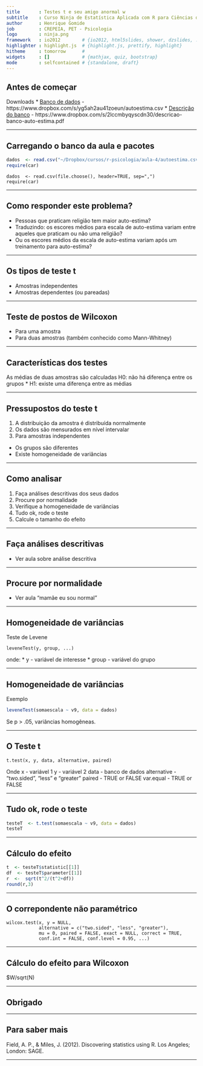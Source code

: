 ```yaml
---
title       : Testes t e seu amigo anormal w
subtitle    : Curso Ninja de Estatística Aplicada com R para Ciências da Saúde
author      : Henrique Gomide
job         : CREPEIA, PET - Psicologia
logo        : ninja.png
framework   : io2012        # {io2012, html5slides, shower, dzslides, ...}
highlighter : highlight.js  # {highlight.js, prettify, highlight}
hitheme     : tomorrow      # 
widgets     : []            # {mathjax, quiz, bootstrap}
mode        : selfcontained # {standalone, draft}
---
```


## Antes de começar
Downloads
* [Banco de dados](https://www.dropbox.com/s/yg5ah2au41zoeun/autoestima.csv) - https://www.dropbox.com/s/yg5ah2au41zoeun/autoestima.csv
* [Descrição do banco](https://www.dropbox.com/s/2lccmbyqyscdn30/descricao-banco-auto-estima.pdf) - https://www.dropbox.com/s/2lccmbyqyscdn30/descricao-banco-auto-estima.pdf

---

## Carregando o banco da aula e pacotes

```r
dados  <- read.csv("~/Dropbox/cursos/r-psicologia/aula-4/autoestima.csv")
require(car)
```

```
dados  <- read.csv(file.choose(), header=TRUE, sep=",")
require(car)
```

---

## Como responder este problema?

* Pessoas que praticam religião tem maior auto-estima?
* Traduzindo: os escores médios para escala de auto-estima variam entre aqueles que praticam ou não uma religião?
* Ou os escores médios da escala de auto-estima variam após um treinamento para auto-estima?

---

## Os tipos de teste t

* Amostras independentes
* Amostras dependentes (ou pareadas)

---

## Teste de postos de Wilcoxon

* Para uma amostra
* Para duas amostras (também conhecido como Mann-Whitney)

---

## Características dos testes

As médias de duas amostras são calculadas*
  * H0: não há diferença entre os grupos
  * H1: existe uma diferença entre as médias

---

## Pressupostos do teste t

1. A distribuição da amostra é distribuída normalmente
2. Os dados são mensurados em nível intervalar
3. Para amostras independentes
* Os grupos são diferentes
* Existe homogeneidade de variâncias


---


## Como analisar

1. Faça análises descritivas dos seus dados
2. Procure por normalidade
3. Verifique a homogeneidade de variâncias
4. Tudo ok, rode o teste
5. Calcule o tamanho do efeito


---


## Faça análises descritivas

* Ver aula sobre análise descritiva

---

## Procure por normalidade

* Ver aula "mamãe eu sou normal"

---

## Homogeneidade de variâncias

Teste de Levene

```
leveneTest(y, group, ...)
```
onde:
* y - variável de interesse
* group - variável do grupo

---

## Homogeneidade de variâncias

Exemplo

```r
leveneTest(somaescala ~ v9, data = dados)
```

Se p > .05, variâncias homogêneas.

---

## O Teste t

```
t.test(x, y, data, alternative, paired)
```
Onde
x - variável 1
y - variável 2
data - banco de dados
alternative - "two.sided", "less" e "greater"
paired - TRUE or FALSE
var.equal - TRUE or FALSE

---

## Tudo ok, rode o teste

```r
testeT  <- t.test(somaescala ~ v9, data = dados)
testeT

```

---

## Cálculo do efeito

```r
t  <- testeT$statistic[[1]]
df  <- testeT$parameter[[1]]
r  <-  sqrt(t^2/(t^2+df))
round(r,3)

```

---

## O correpondente não paramétrico

```
wilcox.test(x, y = NULL,
            alternative = c("two.sided", "less", "greater"),
            mu = 0, paired = FALSE, exact = NULL, correct = TRUE,
            conf.int = FALSE, conf.level = 0.95, ...)
```

----

## Cálculo do efeito para Wilcoxon

$W/sqrt(N)

---

## Obrigado

---

## Para saber mais

Field, A. P., & Miles, J. (2012). Discovering statistics using R. Los Angeles; London: SAGE.

---